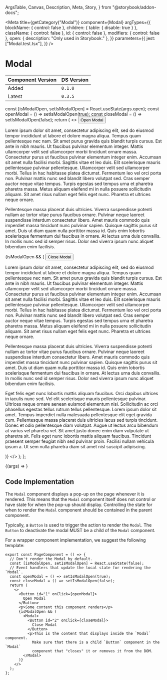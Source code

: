   ArgsTable,
  Canvas,
  Description,
  Meta,
  Story,
} from "@storybook/addon-docs";


<Meta
  title={getCategory("Modal")}
  component={Modal}
  argTypes={{
    blockName: { control: false },
    children: { table: { disable: true } },
    className: { control: false },
    id: { control: false },
    modifiers: { control: false },
    open: { description: "Only used in Storybook." },
  }}
  parameters={{
    jest: ["Modal.test.tsx"],
  }}
/>

# Modal

| Component Version | DS Version |
| ----------------- | ---------- |
| Added             | `0.1.0`    |
| Latest            | `0.3.5`    |

<Description of={Modal} />

  const [isModalOpen, setIsModalOpen] = React.useState(args.open);
  const openModal = () => setIsModalOpen(true);
  const closeModal = () => setIsModalOpen(false);
  return (
    <>
      <Button id="1" onClick={openModal}>
        Open Modal
      </Button>
      <p>
        Lorem ipsum dolor sit amet, consectetur adipiscing elit, sed do eiusmod
        tempor incididunt ut labore et dolore magna aliqua. Tempus quam
        pellentesque nec nam. Sit amet purus gravida quis blandit turpis cursus.
        Est ante in nibh mauris. Ut faucibus pulvinar elementum integer. Mattis
        ullamcorper velit sed ullamcorper morbi tincidunt ornare massa.
        Consectetur purus ut faucibus pulvinar elementum integer enim. Accumsan
        sit amet nulla facilisi morbi. Sagittis vitae et leo duis. Elit
        scelerisque mauris pellentesque pulvinar pellentesque. Ullamcorper velit
        sed ullamcorper morbi. Tellus in hac habitasse platea dictumst.
        Fermentum leo vel orci porta non. Pulvinar mattis nunc sed blandit
        libero volutpat sed. Cras semper auctor neque vitae tempus. Turpis
        egestas sed tempus urna et pharetra pharetra massa. Metus aliquam
        eleifend mi in nulla posuere sollicitudin aliquam. Sit amet risus nullam
        eget felis eget nunc. Pharetra et ultrices neque ornare.
      </p>
      <p>
        Pellentesque massa placerat duis ultricies. Viverra suspendisse potenti
        nullam ac tortor vitae purus faucibus ornare. Pulvinar neque laoreet
        suspendisse interdum consectetur libero. Amet mauris commodo quis
        imperdiet massa tincidunt nunc pulvinar sapien. Quisque sagittis purus
        sit amet. Duis ut diam quam nulla porttitor massa id. Quis enim lobortis
        scelerisque fermentum dui faucibus in ornare. At lectus urna duis
        convallis. In mollis nunc sed id semper risus. Dolor sed viverra ipsum
        nunc aliquet bibendum enim facilisis.
      </p>
      {isModalOpen && (
        <Modal>
          <Button id="2" onClick={closeModal}>
            Close Modal
          </Button>
          <p>
            Lorem ipsum dolor sit amet, consectetur adipiscing elit, sed do
            eiusmod tempor incididunt ut labore et dolore magna aliqua. Tempus
            quam pellentesque nec nam. Sit amet purus gravida quis blandit
            turpis cursus. Est ante in nibh mauris. Ut faucibus pulvinar
            elementum integer. Mattis ullamcorper velit sed ullamcorper morbi
            tincidunt ornare massa. Consectetur purus ut faucibus pulvinar
            elementum integer enim. Accumsan sit amet nulla facilisi morbi.
            Sagittis vitae et leo duis. Elit scelerisque mauris pellentesque
            pulvinar pellentesque. Ullamcorper velit sed ullamcorper morbi.
            Tellus in hac habitasse platea dictumst. Fermentum leo vel orci
            porta non. Pulvinar mattis nunc sed blandit libero volutpat sed.
            Cras semper auctor neque vitae tempus. Turpis egestas sed tempus
            urna et pharetra pharetra massa. Metus aliquam eleifend mi in nulla
            posuere sollicitudin aliquam. Sit amet risus nullam eget felis eget
            nunc. Pharetra et ultrices neque ornare.
          </p>
          <p>
            Pellentesque massa placerat duis ultricies. Viverra suspendisse
            potenti nullam ac tortor vitae purus faucibus ornare. Pulvinar neque
            laoreet suspendisse interdum consectetur libero. Amet mauris commodo
            quis imperdiet massa tincidunt nunc pulvinar sapien. Quisque
            sagittis purus sit amet. Duis ut diam quam nulla porttitor massa id.
            Quis enim lobortis scelerisque fermentum dui faucibus in ornare. At
            lectus urna duis convallis. In mollis nunc sed id semper risus.
            Dolor sed viverra ipsum nunc aliquet bibendum enim facilisis.
          </p>
          <p>
            Eget felis eget nunc lobortis mattis aliquam faucibus. Orci dapibus
            ultrices in iaculis nunc sed. Vel elit scelerisque mauris
            pellentesque pulvinar. Ultrices neque ornare aenean euismod
            elementum nisi. Sollicitudin ac orci phasellus egestas tellus rutrum
            tellus pellentesque. Lorem ipsum dolor sit amet. Tempus imperdiet
            nulla malesuada pellentesque elit eget gravida cum. Pellentesque
            massa placerat duis ultricies lacus sed turpis tincidunt. Donec et
            odio pellentesque diam volutpat. Augue ut lectus arcu bibendum at
            varius vel pharetra vel. Sit amet justo donec enim diam vulputate ut
            pharetra sit. Felis eget nunc lobortis mattis aliquam faucibus.
            Tincidunt praesent semper feugiat nibh sed pulvinar proin. Facilisi
            nullam vehicula ipsum a. Ut sem nulla pharetra diam sit amet nisl
            suscipit adipiscing.
          </p>
        </Modal>
      )}
    </>
  );
};

<Canvas withToolbar>
  <Story
    name="Modal"
    args={{
      blockName: undefined,
      className: undefined,
      id: "modal-id",
      modifiers: undefined,
      open: false,
    }}
  >
    {(args) => <ModalStory {...args} />}
  </Story>
</Canvas>

<ArgsTable story="Modal" />

## Code Implementation

The `Modal` component displays a pop-up on the page whenever it is rendered. This
means that the `Modal` component itself does not control or have state for when
the pop-up should display. Controlling the state for when to render the `Modal`
component should be contained in the parent component.

Typically, a `Button` is used to trigger the action to render the `Modal`. The
`Button` to deactivate the modal MUST be a child of the `Modal` component.

For a wrapper component implementation, we suggest the following template:

```tsx
export const PageComponent = () => {
  // Don't render the Modal by default.
  const [isModalOpen, setIsModalOpen] = React.useState(false);
  // Event handlers that update the local state for rendering the `Modal`.
  const openModal = () => setIsModalOpen(true);
  const closeModal = () => setIsModalOpen(false);
  return (
    <>
      <Button id="1" onClick={openModal}>
        Open Modal
      </Button>
      <p>Some content this component renders</p>
      {isModalOpen && (
        <Modal>
          <Button id="2" onClick={closeModal}>
            Close Modal
          </Button>
          <p>This is the content that displays inside the `Modal` component.
            Make sure that there is a child `Button` component in the `Modal`
            component that "closes" it or removes it from the DOM.
        </Modal>
      )}
    </>
  );
};
```
